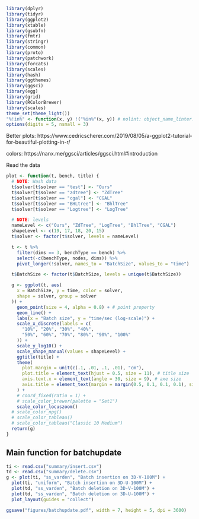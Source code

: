 ```r
library(dplyr)
library(tidyr)
library(ggplot2)
library(xtable)
library(gsubfn)
library(fmtr)
library(stringr)
library(common)
library(proto)
library(patchwork)
library(forcats)
library(scales)
library(hash)
library(ggthemes)
library(ggsci)
library(egg)
library(grid)
library(RColorBrewer)
library(scales)
theme_set(theme_light())
"%!in%" <- function(x, y) !("%in%"(x, y)) # nolint: object_name_linter.
options(digits = 5, nsmall = 3)
```

Better plots: 
https://www.cedricscherer.com/2019/08/05/a-ggplot2-tutorial-for-beautiful-plotting-in-r/

colors:
https://nanx.me/ggsci/articles/ggsci.html#introduction

Read the data

```r
plot <- function(t, bench, title) {
  # NOTE: Wash data
  t$solver[t$solver == "test"] <- "Ours"
  t$solver[t$solver == "zdtree"] <- "ZdTree"
  t$solver[t$solver == "cgal"] <- "CGAL"
  t$solver[t$solver == "BHLtree"] <- "BhlTree"
  t$solver[t$solver == "Logtree"] <- "LogTree"

  # NOTE: levels
  nameLevel <- c("Ours", "ZdTree", "LogTree", "BhlTree", "CGAL")
  shapeLevel <- c(19, 17, 18, 20, 15)
  t$solver <- factor(t$solver, levels = nameLevel)

  t <- t %>%
    filter(dims == 3, benchType == bench) %>%
    select(-c(benchType, nodes, dims)) %>%
    pivot_longer(!solver, names_to = "BatchSize", values_to = "time")

  t$BatchSize <- factor(t$BatchSize, levels = unique(t$BatchSize))

  g <- ggplot(t, aes(
    x = BatchSize, y = time, color = solver,
    shape = solver, group = solver
  )) +
    geom_point(size = 4, alpha = 0.8) + # point property
    geom_line() +
    labs(x = "Batch size", y = "time/sec (log-scale)") +
    scale_x_discrete(labels = c(
      "10%", "20%", "30%", "40%",
      "50%", "60%", "70%", "80%", "90%", "100%"
    )) +
    scale_y_log10() +
    scale_shape_manual(values = shapeLevel) +
    ggtitle(title) +
    theme(
      plot.margin = unit(c(.1, .01, .1, .01), "cm"),
      plot.title = element_text(hjust = 0.5, size = 11), # title size
      axis.text.x = element_text(angle = 30, size = 9), # axe size
      axis.title = element_text(margin = margin(0.5, 0.1, 0.1, 0.1), size = 10),
    ) +
    # coord_fixed(ratio = 1) +
    # scale_color_brewer(palette = "Set1")
    scale_color_locuszoom()
  # scale_color_npg()
  # scale_color_tableau()
  # scale_color_tableau("Classic 10 Medium")
  return(g)
}
```

## Main function for batchupdate
```r
ti <- read.csv("summary/insert.csv")
td <- read.csv("summary/delete.csv")
g <- plot(ti, "ss_varden", "Batch insertion on 3D-V-100M") +
  plot(ti, "uniform", "Batch insertion on 3D-U-100M") +
  plot(td, "ss_varden", "Batch deletion on 3D-V-100M") +
  plot(td, "ss_varden", "Batch deletion on 3D-U-100M") +
  plot_layout(guides = "collect")

ggsave("figures/batchupdate.pdf", width = 7, height = 5, dpi = 3600)
``````
